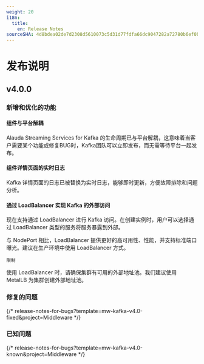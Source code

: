 ```yaml
---
weight: 20
i18n:
  title:
    en: Release Notes
sourceSHA: 4d8bdea02de7d2308d5610073c5d31d77fdfa66dc9047282a72780b6ef0b1b8a
---
```


# 发布说明

## v4.0.0

### 新增和优化的功能

#### 组件与平台解耦

Alauda Streaming Services for Kafka 的生命周期已与平台解耦，这意味着当客户需要某个功能或修复BUG时，Kafka团队可以立即发布，而无需等待平台一起发布。

#### 组件详情页面的实时日志

Kafka 详情页面的日志已被替换为实时日志，能够即时更新，方便故障排除和问题分析。

#### 通过 LoadBalancer 实现 Kafka 的外部访问

现在支持通过 LoadBalancer 进行 Kafka 访问。在创建实例时，用户可以选择通过 LoadBalancer 类型的服务将服务暴露到外部。

与 NodePort 相比，LoadBalancer 提供更好的高可用性、性能，并支持标准端口曝光。建议在生产环境中使用 LoadBalancer 方式。

`限制`

使用 LoadBalancer 时，请确保集群有可用的外部地址池。我们建议使用 MetalLB 为集群创建外部地址池。

### 修复的问题

{/* release-notes-for-bugs?template=mw-kafka-v4.0-fixed&project=Middleware */}

### 已知问题

{/* release-notes-for-bugs?template=mw-kafka-v4.0-known&project=Middleware */}
